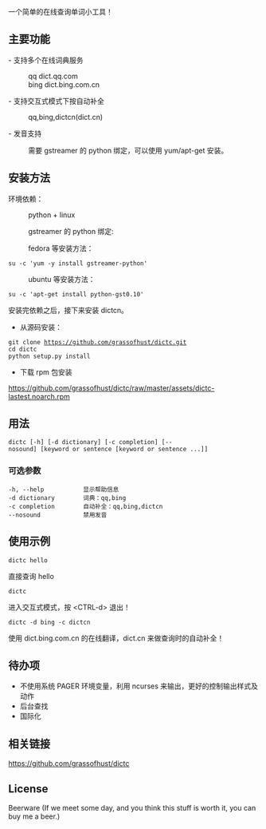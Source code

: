 一个简单的在线查询单词小工具！

== 主要功能 ==
- 支持多个在线词典服务
:qq    dict.qq.com
:bing  dict.bing.com.cn
- 支持交互式模式下按<Tab>自动补全
:qq,bing,dictcn(dict.cn)
- 发音支持
:需要 gstreamer 的 python 绑定，可以使用 yum/apt-get 安装。

== 安装方法 ==

环境依赖：

:python + linux

:gstreamer 的 python 绑定:

:fedora 等安装方法：
 su -c 'yum -y install gstreamer-python'
:ubuntu 等安装方法：
 su -c 'apt-get install python-gst0.10'

安装完依赖之后，接下来安装 dictcn。

* 从源码安装：
 git clone https://github.com/grassofhust/dictc.git
 cd dictc
 python setup.py install

* 下载 rpm 包安装
https://github.com/grassofhust/dictc/raw/master/assets/dictc-lastest.noarch.rpm

== 用法 ==

 dictc [-h] [-d dictionary] [-c completion] [--nosound] [keyword or sentence [keyword or sentence ...]]

=== 可选参数 ===

 -h, --help           显示帮助信息
 -d dictionary        词典：qq,bing
 -c completion        自动补全：qq,bing,dictcn
 --nosound            禁用发音

== 使用示例 ==

 dictc hello
直接查询 hello

 dictc
进入交互式模式，按 &lt;CTRL-d&gt; 退出！

 dictc -d bing -c dictcn
使用 dict.bing.com.cn 的在线翻译，dict.cn 来做查询时的自动补全！
== 待办项 ==

* 不使用系统 PAGER 环境变量，利用 ncurses 来输出，更好的控制输出样式及动作
* 后台查找
* 国际化

== 相关链接 ==

https://github.com/grassofhust/dictc

== License ==

Beerware (If we meet some day, and you think this stuff is worth it, you can buy me a beer.)

